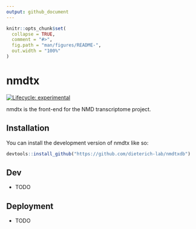```yaml
---
output: github_document
---
```


<!-- README.md is generated from README.Rmd. Please edit that file -->

```r
knitr::opts_chunk$set(
  collapse = TRUE,
  comment = "#>",
  fig.path = "man/figures/README-",
  out.width = "100%"
)
```

# nmdtx

<!-- badges: start -->
[![Lifecycle: experimental](https://img.shields.io/badge/lifecycle-experimental-orange.svg)](https://lifecycle.r-lib.org/articles/stages.html#experimental)
<!-- badges: end -->

nmdtx is the front-end for the NMD transcriptome project.

## Installation

You can install the development version of nmdtx like so:

``` r
devtools::install_github("https://github.com/dieterich-lab/nmdtxdb")
```

## Dev  
 - TODO  
 
## Deployment
- TODO
